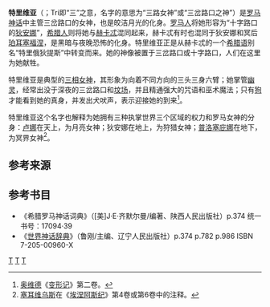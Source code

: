 '''特里维亚'''（{{lang-la|Trivia}}；Tri即“三”之意，名字的意思为“三路女神”或“三岔路口之神”）是[[罗马神话|罗马神话]]中主管三岔路口的女神，也是皎洁月光的化身。[[罗马人|罗马人]]将她形容为“十字路口的[[狄安娜|狄安娜]]”，[[希腊人|希腊人]]则将她与[[赫卡忒|赫卡忒]]混同起来，赫卡忒有时也混同于狄安娜和冥后[[珀耳塞福涅|珀耳塞福涅]]，是黑暗与夜晚恐怖的化身。特里维亚正是从赫卡忒的一个[[希腊语|希腊语]]别名“特里俄狄提斯”中转变而来。她的神像被置于三岔路口或十字路口，人们在这里为她献牲。

特里维亚是典型的[[三相女神|三相女神]]，其形象为向着不同方向的三头三身六臂；她掌管[[幽灵|幽灵]]，经常出没于深夜的三岔路口和[[坟场|坟场]]，并且精通强大的咒语和巫术魔法；只有[[狗|狗]]才能看到她的真身，并发出犬吠声，表示迎接她的到来<ref>[[奥维德|奥维德]]《[[变形记_(奥维德)|变形记]]》第二卷。</ref>。

特里维亚这个名字也解释为她拥有三种执掌世界三个区域的权力和罗马女神的分身：[[卢娜|卢娜]]在天上，为月亮女神；狄安娜在地上，为狩猎女神；[[普洛塞庇娜|普洛塞庇娜]]在地下，为冥界女神<ref>[[莫鲁斯·塞尔维乌斯·诺拉图斯|塞耳维乌斯]]在《[[埃涅阿斯纪|埃涅阿斯纪]]》第4卷或第6卷中的注释。</ref>。

== 参考来源 ==
{{reflist}}

== 参考书目 ==
*《希腊罗马神话词典》（[美]J·E·齐默尔曼/编著、陕西人民出版社）p.374 统一书号：17094·39
*《[[世界神话辞典|世界神话辞典]]》（鲁刚/主编、辽宁人民出版社）p.374 p.782 p.986 ISBN 7-205-00960-X

[[Category:羅馬女神|T]]
[[Category:死神|T]]
[[Category:月神|T]]